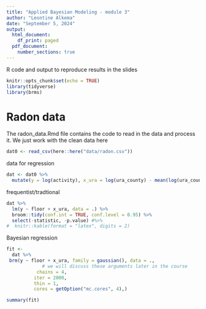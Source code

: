 ```yaml
---
title: "Applied Bayesian Modeling - module 3"
author: "Leontine Alkema"
date: "September 5, 2024"
output:
  html_document:
    df_print: paged
  pdf_document:
    number_sections: true
---
```


R code and output to reproduce results in the slides

```r
knitr::opts_chunk$set(echo = TRUE)
library(tidyverse)
library(brms)
```

# Radon data

The radon_data.Rmd file contains the code to read in the data and process it. We just work with the clean data here 

```r
dat0 <- read_csv(here::here("data/radon.csv"))
```

data for regression
```r
dat <- dat0 %>%
  mutate(y = log(activity), x_ura = log(ura_county) - mean(log(ura_county)))
```

frequentist/tradtional
```r
dat %>%
  lm(y ~ floor + x_ura, data = .) %>%
  broom::tidy(conf.int = TRUE, conf.level = 0.95) %>%
  select(-statistic, -p.value) #%>%
#  knitr::kable(format = "latex", digits = 2)

```

Bayesian regression 
```r
fit <- 
  dat %>%
 brm(y ~ floor + x_ura, family = gaussian(), data = .,
             # we will discuss these arguments later in the course
           chains = 4,
          iter = 2000,
          thin = 1,
          cores = getOption("mc.cores", 4),)
```


```r
summary(fit) 
```
